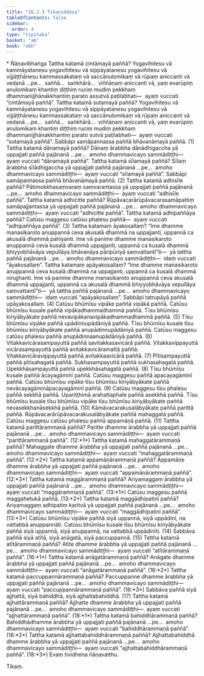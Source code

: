 ```yaml
---
title: "16.2.3 Tikaniddesa"
tableOfContents: false
sidebar:
  order: 4
type: "tipitaka"
basket: "ab"
book: "vbh"
---
```



<DynamicBreadcrumb />

<Paragraph type="center" book="vbh">
* Ñāṇavibhaṅga
</Paragraph>



<Division number="768" book="vbh">

<Paragraph number="2452" book="vbh">
Tattha katamā cintāmayā paññā? Yogavihitesu vā kammāyatanesu yogavihitesu vā sippāyatanesu yogavihitesu vā vijjāṭṭhānesu kammassakataṃ vā saccānulomikaṃ vā rūpaṃ aniccanti vā vedanā …pe…  saññā…  saṅkhārā…  viññāṇaṃ aniccanti vā, yaṃ evarūpiṃ anulomikaṃ khantiṃ diṭṭhiṃ ruciṃ mudiṃ pekkhaṃ dhammanijjhānakkhantiṃ parato assutvā paṭilabhati—  ayaṃ vuccati “cintāmayā paññā”.
</Paragraph>

<Paragraph number="2453" book="vbh">
Tattha katamā sutamayā paññā? Yogavihitesu vā kammāyatanesu yogavihitesu vā sippāyatanesu yogavihitesu vā vijjāṭṭhānesu kammassakataṃ vā saccānulomikaṃ vā rūpaṃ aniccanti vā vedanā …pe…  saññā…  saṅkhārā…  viññāṇaṃ aniccanti vā, yaṃ evarūpiṃ anulomikaṃ khantiṃ diṭṭhiṃ ruciṃ mudiṃ pekkhaṃ dhammanijjhānakkhantiṃ parato sutvā paṭilabhati—  ayaṃ vuccati “sutamayā paññā”.
</Paragraph>

<Paragraph number="2454" book="vbh">
Sabbāpi samāpannassa paññā bhāvanāmayā paññā. (1)
</Paragraph>

</Division>
<Division number="769" book="vbh">

<Paragraph number="2455" book="vbh">
Tattha katamā dānamayā paññā? Dānaṃ ārabbha dānādhigaccha yā uppajjati paññā pajānanā …pe…  amoho dhammavicayo sammādiṭṭhi—  ayaṃ vuccati “dānamayā paññā”.
</Paragraph>

<Paragraph number="2456" book="vbh">
Tattha katamā sīlamayā paññā? Sīlaṃ ārabbha sīlādhigaccha yā uppajjati paññā pajānanā …pe…  amoho dhammavicayo sammādiṭṭhi—  ayaṃ vuccati “sīlamayā paññā”.
</Paragraph>

<Paragraph number="2457" book="vbh">
Sabbāpi samāpannassa paññā bhāvanāmayā paññā. (2)
</Paragraph>

</Division>
<Division number="770" book="vbh">

<Paragraph number="2458" book="vbh">
Tattha katamā adhisīle paññā? Pātimokkhasaṃvaraṃ saṃvarantassa yā uppajjati paññā pajānanā …pe…  amoho dhammavicayo sammādiṭṭhi—  ayaṃ vuccati “adhisīle paññā”.
</Paragraph>

<Paragraph number="2459" book="vbh">
Tattha katamā adhicitte paññā? Rūpāvacarārūpāvacarasamāpattiṃ samāpajjantassa yā uppajjati paññā pajānanā …pe…  amoho dhammavicayo sammādiṭṭhi—  ayaṃ vuccati “adhicitte paññā”.
</Paragraph>

<Paragraph number="2460" book="vbh">
Tattha katamā adhipaññāya paññā? Catūsu maggesu catūsu phalesu paññā—  ayaṃ vuccati “adhipaññāya paññā”. (3)
</Paragraph>

</Division>
<Division number="771" book="vbh">

<Paragraph number="2461" book="vbh">
Tattha katamaṃ āyakosallaṃ? “Ime dhamme manasikaroto anuppannā ceva akusalā dhammā na uppajjanti, uppannā ca akusalā dhammā pahīyanti. Ime vā panime dhamme manasikaroto anuppannā ceva kusalā dhammā uppajjanti, uppannā ca kusalā dhammā bhiyyobhāvāya vepullāya bhāvanāya pāripūriyā saṃvattantī”ti—  yā tattha paññā pajānanā …pe…  amoho dhammavicayo sammādiṭṭhi—  idaṃ vuccati “āyakosallaṃ”.
</Paragraph>

<Paragraph number="2462" book="vbh">
Tattha katamaṃ apāyakosallaṃ? “Ime dhamme manasikaroto anuppannā ceva kusalā dhammā na uppajjanti, uppannā ca kusalā dhammā nirujjhanti. Ime vā panime dhamme manasikaroto anuppannā ceva akusalā dhammā uppajjanti, uppannā ca akusalā dhammā bhiyyobhāvāya vepullāya saṃvattantī”ti—  yā tattha paññā pajānanā …pe…  amoho dhammavicayo sammādiṭṭhi—  idaṃ vuccati “apāyakosallaṃ”.
</Paragraph>

<Paragraph number="2463" book="vbh">
Sabbāpi tatrupāyā paññā upāyakosallaṃ. (4)
</Paragraph>

</Division>
<Division number="772" book="vbh">

<Paragraph number="2464" book="vbh">
Catūsu bhūmīsu vipāke paññā vipākā paññā.
</Paragraph>

<Paragraph number="2465" book="vbh">
Catūsu bhūmīsu kusale paññā vipākadhammadhammā paññā.
</Paragraph>

<Paragraph number="2466" book="vbh">
Tīsu bhūmīsu kiriyābyākate paññā nevavipākanavipākadhammadhammā paññā. (5)
</Paragraph>

</Division>
<Division number="773" book="vbh">

<Paragraph number="2467" book="vbh">
Tīsu bhūmīsu vipāke paññā upādinnupādāniyā paññā.
</Paragraph>

<Paragraph number="2468" book="vbh">
Tīsu bhūmīsu kusale tīsu bhūmīsu kiriyābyākate paññā anupādinnupādāniyā paññā.
</Paragraph>

<Paragraph number="2469" book="vbh">
Catūsu maggesu catūsu phalesu paññā anupādinnaanupādāniyā paññā. (6)
</Paragraph>

</Division>
<Division number="774" book="vbh">

<Paragraph number="2470" book="vbh">
Vitakkavicārasampayuttā paññā savitakkasavicārā paññā.
</Paragraph>

<Paragraph number="2471" book="vbh">
Vitakkavippayuttā vicārasampayuttā paññā avitakkavicāramattā paññā.
</Paragraph>

<Paragraph number="2472" book="vbh">
Vitakkavicāravippayuttā paññā avitakkaavicārā paññā. (7)
</Paragraph>

</Division>
<Division number="775" book="vbh">

<Paragraph number="2473" book="vbh">
Pītisampayuttā paññā pītisahagatā paññā.
</Paragraph>

<Paragraph number="2474" book="vbh">
Sukhasampayuttā paññā sukhasahagatā paññā.
</Paragraph>

<Paragraph number="2475" book="vbh">
Upekkhāsampayuttā paññā upekkhāsahagatā paññā. (8)
</Paragraph>

</Division>
<Division number="776" book="vbh">

<Paragraph number="2476" book="vbh">
Tīsu bhūmīsu kusale paññā ācayagāminī paññā.
</Paragraph>

<Paragraph number="2477" book="vbh">
Catūsu maggesu paññā apacayagāminī paññā.
</Paragraph>

<Paragraph number="2478" book="vbh">
Catūsu bhūmīsu vipāke tīsu bhūmīsu kiriyābyākate paññā nevācayagāmināpacayagāminī paññā. (9)
</Paragraph>

</Division>
<Division number="777" book="vbh">

<Paragraph number="2479" book="vbh">
Catūsu maggesu tīsu phalesu paññā sekkhā paññā.
</Paragraph>

<Paragraph number="2480" book="vbh">
Upariṭṭhimā arahattaphale paññā asekkhā paññā.
</Paragraph>

<Paragraph number="2481" book="vbh">
Tīsu bhūmīsu kusale tīsu bhūmīsu vipāke tīsu bhūmīsu kiriyābyākate paññā nevasekkhanāsekkhā paññā. (10)
</Paragraph>

</Division>
<Division number="778" book="vbh">

<Paragraph number="2482" book="vbh">
Kāmāvacarakusalābyākate paññā parittā paññā.
</Paragraph>

<Paragraph number="2483" book="vbh">
Rūpāvacarārūpāvacarakusalābyākate paññā mahaggatā paññā.
</Paragraph>

<Paragraph number="2484" book="vbh">
Catūsu maggesu catūsu phalesu paññā appamāṇā paññā. (11)
</Paragraph>

</Division>
<Division number="779" book="vbh">

<Paragraph number="2485" book="vbh">
Tattha katamā parittārammaṇā paññā? Paritte dhamme ārabbha yā uppajjati paññā pajānanā …pe…  amoho dhammavicayo sammādiṭṭhi—  ayaṃ vuccati “parittārammaṇā paññā”. (12:*1*)
</Paragraph>

</Division>
<Division number="780" book="vbh">

<Paragraph number="2486" book="vbh">
Tattha katamā mahaggatārammaṇā paññā? Mahaggate dhamme ārabbha yā uppajjati paññā pajānanā …pe…  amoho dhammavicayo sammādiṭṭhi—  ayaṃ vuccati “mahaggatārammaṇā paññā”. (12:*2*)
</Paragraph>

</Division>
<Division number="781" book="vbh">

<Paragraph number="2487" book="vbh">
Tattha katamā appamāṇārammaṇā paññā? Appamāṇe dhamme ārabbha yā uppajjati paññā pajānanā …pe…  amoho dhammavicayo sammādiṭṭhi—  ayaṃ vuccati “appamāṇārammaṇā paññā”. (12:*3*)
</Paragraph>

</Division>
<Division number="782" book="vbh">

<Paragraph number="2488" book="vbh">
Tattha katamā maggārammaṇā paññā? Ariyamaggaṃ ārabbha yā uppajjati paññā pajānanā …pe…  amoho dhammavicayo sammādiṭṭhi—  ayaṃ vuccati “maggārammaṇā paññā”. (13:*1*)
</Paragraph>

<Paragraph number="2489" book="vbh">
Catūsu maggesu paññā maggahetukā paññā. (13:*2*)
</Paragraph>

</Division>
<Division number="783" book="vbh">

<Paragraph number="2490" book="vbh">
Tattha katamā maggādhipatinī paññā? Ariyamaggaṃ adhipatiṃ karitvā yā uppajjati paññā pajānanā …pe…  amoho dhammavicayo sammādiṭṭhi—  ayaṃ vuccati “maggādhipatinī paññā”. (13:*3*)
</Paragraph>

</Division>
<Division number="784" book="vbh">

<Paragraph number="2491" book="vbh">
Catūsu bhūmīsu vipāke paññā siyā uppannā, siyā uppādinī, na vattabbā anuppannāti. Catūsu bhūmīsu kusale tīsu bhūmīsu kiriyābyākate paññā siyā uppannā, siyā anuppannā, na vattabbā uppādinīti. (14)
</Paragraph>

</Division>
<Division number="785" book="vbh">

<Paragraph number="2492" book="vbh">
Sabbāva paññā siyā atītā, siyā anāgatā, siyā paccuppannā. (15)
</Paragraph>

</Division>
<Division number="786" book="vbh">

<Paragraph number="2493" book="vbh">
Tattha katamā atītārammaṇā paññā? Atīte dhamme ārabbha yā uppajjati paññā pajānanā …pe…  amoho dhammavicayo sammādiṭṭhi—  ayaṃ vuccati “atītārammaṇā paññā”. (16:*1*)
</Paragraph>

</Division>
<Division number="787" book="vbh">

<Paragraph number="2494" book="vbh">
Tattha katamā anāgatārammaṇā paññā? Anāgate dhamme ārabbha yā uppajjati paññā pajānanā …pe…  amoho dhammavicayo sammādiṭṭhi—  ayaṃ vuccati “anāgatārammaṇā paññā”. (16:*2*)
</Paragraph>

</Division>
<Division number="788" book="vbh">

<Paragraph number="2495" book="vbh">
Tattha katamā paccuppannārammaṇā paññā? Paccuppanne dhamme ārabbha yā uppajjati paññā pajānanā …pe…  amoho dhammavicayo sammādiṭṭhi—  ayaṃ vuccati “paccuppannārammaṇā paññā”. (16:*3*)
</Paragraph>

</Division>
<Division number="789" book="vbh">

<Paragraph number="2496" book="vbh">
Sabbāva paññā siyā ajjhattā, siyā bahiddhā, siyā ajjhattabahiddhā. (17)
</Paragraph>

</Division>
<Division number="790" book="vbh">

<Paragraph number="2497" book="vbh">
Tattha katamā ajjhattārammaṇā paññā? Ajjhatte dhamme ārabbha yā uppajjati paññā pajānanā …pe…  amoho dhammavicayo sammādiṭṭhi—  ayaṃ vuccati “ajjhattārammaṇā paññā”. (18:*1*)
</Paragraph>

</Division>
<Division number="791" book="vbh">

<Paragraph number="2498" book="vbh">
Tattha katamā bahiddhārammaṇā paññā? Bahiddhādhamme ārabbha yā uppajjati paññā pajānanā …pe…  amoho dhammavicayo sammādiṭṭhi—  ayaṃ vuccati “bahiddhārammaṇā paññā”. (18:*2*)
</Paragraph>

</Division>
<Division number="792" book="vbh">

<Paragraph number="2499" book="vbh">
Tattha katamā ajjhattabahiddhārammaṇā paññā? Ajjhattabahiddhā dhamme ārabbha yā uppajjati paññā pajānanā …pe…  amoho dhammavicayo sammādiṭṭhi—  ayaṃ vuccati “ajjhattabahiddhārammaṇā paññā”. (18:*3*)

</Paragraph>
</Division>

<Paragraph number="2500" type="center" book="vbh">
Evaṃ tividhena ñāṇavatthu.

  
Tikaṃ.
</Paragraph>